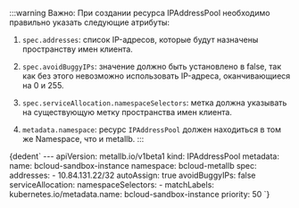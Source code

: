 
:::warning
Важно: При создании ресурса IPAddressPool необходимо правильно указать следующие атрибуты:

1. `spec.addresses`: список IP-адресов, которые будут назначены пространству имен клиента.

2. `spec.avoidBuggyIPs`: значение должно быть установлено в false, так как без этого невозможно использовать IP-адреса, оканчивающиеся на 0 и 255.

3. `spec.serviceAllocation.namespaceSelectors`: метка должна указывать на существующую метку пространства имен клиента.

4. `metadata.namespace`: ресурс `IPAddressPool` должен находиться в том же Namespace, что и metallb.
:::
<CodeBlock language="yaml">
  {dedent`
    ---
    apiVersion: metallb.io/v1beta1
    kind: IPAddressPool
    metadata:
      name: bcloud-sandbox-instance
      namespace: bcloud-metallb
    spec:
      addresses:
      - 10.84.131.22/32
      autoAssign: true
      avoidBuggyIPs: false
      serviceAllocation:
        namespaceSelectors:
          - matchLabels:
              kubernetes.io/metadata.name: bcloud-sandbox-instance
        priority: 50
  `}
</CodeBlock>
